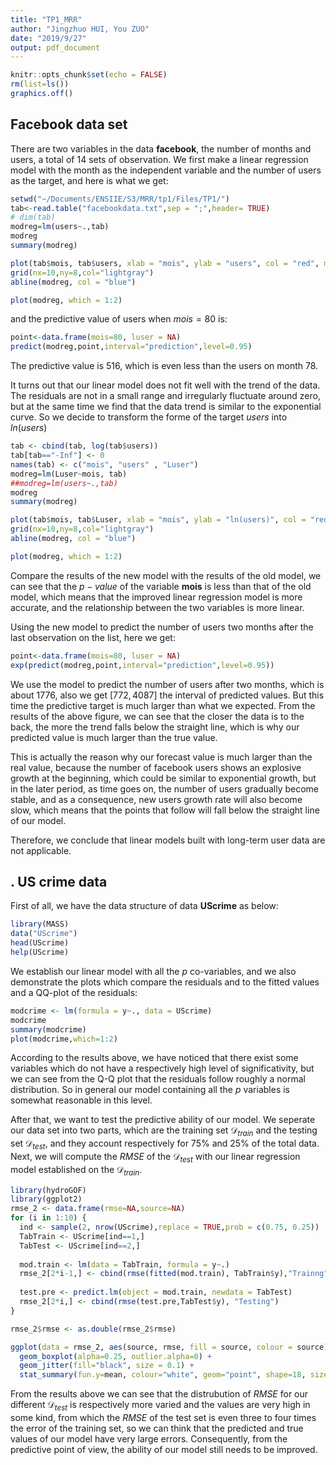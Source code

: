 ```yaml
---
title: "TP1_MRR"
author: "Jingzhuo HUI, You ZUO"
date: "2019/9/27"
output: pdf_document
---
```


```r
knitr::opts_chunk$set(echo = FALSE)
rm(list=ls()) 
graphics.off()
```

## \uppercase\expandafter{\romannumeral4} Facebook data set

There are two variables in the data **facebook**, the number of months and users, a total of 14 sets of observation. We first make a linear regression model with the month as the independent variable and the number of users as the target, and here is what we get:
```r
setwd("~/Documents/ENSIIE/S3/MRR/tp1/Files/TP1/")
tab<-read.table("facebookdata.txt",sep = ";",header= TRUE)
# dim(tab)
modreg=lm(users~.,tab)
modreg
summary(modreg)

plot(tab$mois, tab$users, xlab = "mois", ylab = "users", col = "red", main = "-170.695 + 8.584*mois")
grid(nx=10,ny=8,col="lightgray")
abline(modreg, col = "blue")
```

```r
plot(modreg, which = 1:2)
```
and the predictive value of users when $mois = 80$ is:
```r
point<-data.frame(mois=80, luser = NA)
predict(modreg,point,interval="prediction",level=0.95)
```
The predictive value is 516, which is even less than the users on month 78.

It turns out that our linear model does not fit well with the trend of the data. The residuals are not in a small range and irregularly fluctuate around zero, but at the same time we find that the data trend is similar to the exponential curve. So we decide to transform the forme of the target $users$ into $ln(users)$

```r
tab <- cbind(tab, log(tab$users))
tab[tab=="-Inf"] <- 0
names(tab) <- c("mois", "users" , "Luser")
modreg=lm(Luser~mois, tab)
##modreg=lm(users~.,tab)
modreg
summary(modreg)

plot(tab$mois, tab$Luser, xlab = "mois", ylab = "ln(users)", col = "red", main = "users = 0.52612 + 0.08695*ln(mois)")
grid(nx=10,ny=8,col="lightgray")
abline(modreg, col = "blue")
```

```r
plot(modreg, which = 1:2)
```

Compare the results of the new model with the results of the old model, we can see that the $p-value$ of the variable **mois** is less than that of the old model, which means that the improved linear regression model is more accurate, and the relationship between the two variables is more linear. 

Using the new model to predict the number of users two months after the last observation on the list, here we get:

```r
point<-data.frame(mois=80, luser = NA)
exp(predict(modreg,point,interval="prediction",level=0.95))
```

We use the model to predict the number of users after two months, which is about 1776, also we get $[772, 4087]$ the interval of predicted values. But this time the predictive target is much larger than what we expected. From the results of the above figure, we can see that the closer the data is to the back, the more the trend falls below the straight line, which is why our predicted value is much larger than the true value. 

This is actually the reason why our forecast value is much larger than the real value, because the number of facebook users shows an explosive growth at the beginning, which could be similar to exponential growth, but in the later period, as time goes on, the number of users gradually become stable, and as a consequence, new users growth rate will also become slow, which means that the points that follow will fall below the straight line of our model.

Therefore, we conclude that linear models built with long-term user data are not applicable.

## \uppercase\expandafter{\romannumeral5}. US crime data

First of all, we have the data structure of data **UScrime** as below:
```r
library(MASS)
data("UScrime")
head(UScrime) 
help(UScrime)
```

We establish our linear model with all the $p$ co-variables, and we also demonstrate the plots which compare the residuals and to the fitted values and a QQ-plot of the residuals:

```r
modcrime <- lm(formula = y~., data = UScrime)
modcrime
summary(modcrime)
plot(modcrime,which=1:2)
```

According to the results above, we have noticed that there exist some variables which do not have a respectively high level of significativity, but we can see from the Q-Q plot that the residuals follow roughly a normal distribution. So in general our model containing all the $p$ variables is somewhat reasonable in this level.

After that, we want to test the predictive ability of our model. We seperate our data set into two parts, which are the training set $\mathcal{D}_{train}$ and the testing set $\mathcal{D}_{test}$, and they account respectively for 75% and 25% of the total data. Next, we will compute the $RMSE$ of the $\mathcal{D}_{test}$ with our linear regression model established on the $\mathcal{D}_{train}$.

```r
library(hydroGOF)
library(ggplot2)
rmse_2 <- data.frame(rmse=NA,source=NA)
for (i in 1:10) {
  ind <- sample(2, nrow(UScrime),replace = TRUE,prob = c(0.75, 0.25))
  TabTrain <- UScrime[ind==1,]
  TabTest <- UScrime[ind==2,]
  
  mod.train <- lm(data = TabTrain, formula = y~.)
  rmse_2[2*i-1,] <- cbind(rmse(fitted(mod.train), TabTrain$y),"Trainng")
  
  test.pre <- predict.lm(object = mod.train, newdata = TabTest)
  rmse_2[2*i,] <- cbind(rmse(test.pre,TabTest$y), "Testing")
}

rmse_2$rmse <- as.double(rmse_2$rmse)

ggplot(data = rmse_2, aes(source, rmse, fill = source, colour = source)) +
  geom_boxplot(alpha=0.25, outlier.alpha=0) +
  geom_jitter(fill="black", size = 0.1) +
  stat_summary(fun.y=mean, colour="white", geom="point", shape=18, size=1) 
```

From the results above we can see that the distrubution of $RMSE$ for our different $\mathcal{D}_{test}$ is respectively more varied and the values are very high in some kind, from which the $RMSE$ of the test set is even three to four times the error of the training set, so we can think that the predicted and true values of our model have very large errors. Consequently, from the predictive point of view, the ability of our model still needs to be improved.



